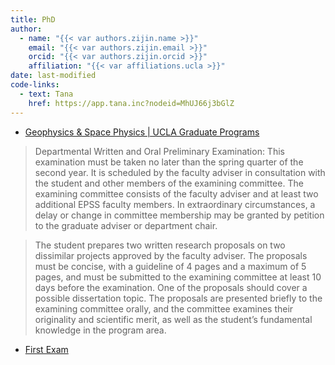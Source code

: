 ```yaml
---
title: PhD
author: 
  - name: "{{< var authors.zijin.name >}}"
    email: "{{< var authors.zijin.email >}}"
    orcid: "{{< var authors.zijin.orcid >}}"
    affiliation: "{{< var affiliations.ucla >}}"
date: last-modified
code-links: 
  - text: Tana
    href: https://app.tana.inc?nodeid=MhUJ66j3bGlZ
---
```



- [Geophysics & Space Physics | UCLA Graduate Programs](https://grad.ucla.edu/programs/physical-sciences/earth-planetary-and-space-sciences-department/geophysics-space-physics/)

> Departmental Written and Oral Preliminary Examination: This examination must be taken no later than the spring quarter of the second year. It is scheduled by the faculty adviser in consultation with the student and other members of the examining committee. The examining committee consists of the faculty adviser and at least two additional EPSS faculty members. In extraordinary circumstances, a delay or change in committee membership may be granted by petition to the graduate adviser or department chair.

> The student prepares two written research proposals on two dissimilar projects approved by the faculty adviser. The proposals must be concise, with a guideline of 4 pages and a maximum of 5 pages, and must be submitted to the examining committee at least 10 days before the examination. One of the proposals should cover a possible dissertation topic. The proposals are presented briefly to the examining committee orally, and the committee examines their originality and scientific merit, as well as the student’s fundamental knowledge in the program area.

- [First Exam](2024_pre/index.qmd)